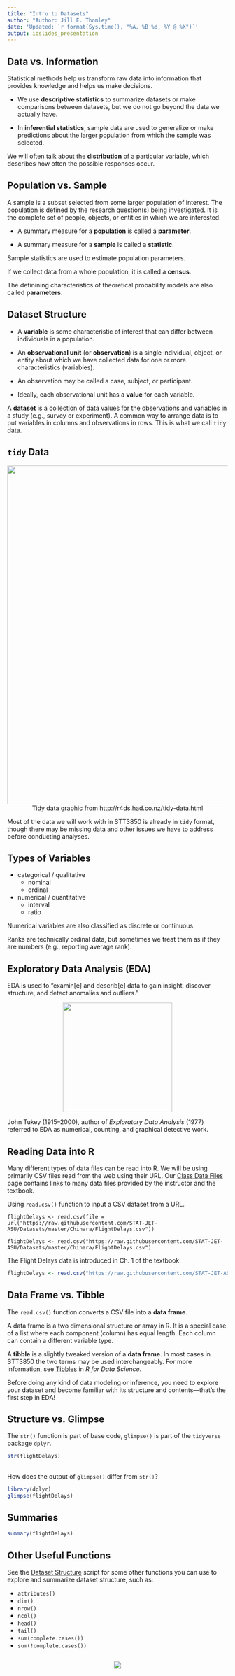 ```yaml
---
title: "Intro to Datasets"
author: "Author: Jill E. Thomley"
date: 'Updated: `r format(Sys.time(), "%A, %B %d, %Y @ %X")`'
output: ioslides_presentation
---
```


## Data vs. Information

Statistical methods help us transform raw data into information that provides knowledge and helps us make decisions.

* We use **descriptive statistics** to summarize datasets or make comparisons between datasets, but we do not go beyond the data we actually have. 

* In **inferential statistics**, sample data are used to generalize or make predictions about the larger population from which the sample was selected.

We will often talk about the **distribution** of a particular variable, which describes how often the possible responses occur.


## Population vs. Sample

A sample is a subset selected from some larger population of interest. The  population is defined by the research question(s) being investigated. It is the complete set of people, objects, or entities in which we are interested.

* A summary measure for a __population__ is called a __parameter__.

* A summary measure for a __sample__ is called a __statistic__.

Sample statistics are used to estimate population parameters.

If we collect data from a whole population, it is called a __census__.

The definining characteristics of theoretical probability models are also called __parameters__.


## Dataset Structure

* A __variable__ is some characteristic of interest that can differ between individuals in a population.

* An __observational unit__ (or __observation__) is a single individual, object, or entity about which we have collected data for one or more characteristics (variables).

* An observation may be called a case, subject, or participant.

* Ideally, each observational unit has a __value__ for each variable.

A __dataset__ is a collection of data values for the observations and variables in a study (e.g., survey or experiment). A common way to arrange data is to put variables in columns and observations in rows. This is what we call `tidy` data. 


## `tidy` Data

<p style="text-align:center"><img src="https://d33wubrfki0l68.cloudfront.net/6f1ddb544fc5c69a2478e444ab8112fb0eea23f8/91adc/images/tidy-1.png" width = 775><br>
Tidy data graphic from http://r4ds.had.co.nz/tidy-data.html</p>

<p>Most of the data we will work with in STT3850 is already in `tidy` format, though there may be missing data and other issues we have to address before conducting analyses.</p>


## Types of Variables

* categorical / qualitative
    + nominal
    + ordinal

* numerical / quantitative
    + interval
    + ratio

Numerical variables are also classified as discrete or continuous.

Ranks are technically ordinal data, but sometimes we treat them as if they are numbers (e.g., reporting average rank).


## Exploratory Data Analysis (EDA)

EDA is used to "examin[e] and describ[e] data to gain insight, discover structure, and detect anomalies and outliers."

<p style="text-align:center"><img src="http://www.gstatic.com/hostedimg/40cab8ae05c45196_large" height = 250></p>

John Tukey (1915--2000), author of _Exploratory Data Analysis_ (1977) referred to EDA as numerical, counting, and graphical detective work.


## Reading Data into R

Many different types of data files can be read into R. We will be using primarily CSV files read from the web using their URL. Our [Class Data Files](https://stat-jet-asu.github.io/Datasets/DatasetList.html) page contains links to many data files provided by the instructor and the textbook.

Using `read.csv()` function to input a CSV dataset from a URL.

`flightDelays <- read.csv(file = url("https://raw.githubusercontent.com/STAT-JET-ASU/Datasets/master/Chihara/FlightDelays.csv"))`


`flightDelays <- read.csv("https://raw.githubusercontent.com/STAT-JET-ASU/Datasets/master/Chihara/FlightDelays.csv")`

The Flight Delays data is introduced in Ch. 1 of the textbook.

```r
flightDelays <- read.csv("https://raw.githubusercontent.com/STAT-JET-ASU/Datasets/master/Chihara/FlightDelays.csv")
```


## Data Frame vs. Tibble

The `read.csv()` function converts a CSV file into a __data frame__.

A data frame is a two dimensional structure or array in R. It is a special case of a list where each component (column) has equal length. Each column can contain a different variable type.

A __tibble__ is a slightly tweaked version of a __data frame__. In most cases in STT3850 the two terms may be used interchangeably. For more information, see [Tibbles](http://r4ds.had.co.nz/tibbles.html) in _R for Data Science_.

Before doing any kind of data modeling or inference, you need to explore your dataset and become familiar with its structure and contents---that's the first step in EDA!


## Structure vs. Glimpse

The `str()` function is part of base code, `glimpse()` is part of the `tidyverse` package `dplyr`.

```r
str(flightDelays)
```


##

How does the output of `glimpse()` differ from `str()`?

```r
library(dplyr)
glimpse(flightDelays)
```


## Summaries

```r
summary(flightDelays)
```


## Other Useful Functions

See the [Dataset Structure](https://raw.githubusercontent.com/STAT-JET-ASU/Scripts/master/Dataset-Structure.R?token=ALn2zRXOJWr_OeL4Q8lMeUQSYnE0dVjDks5biDhwwA%3D%3D) script for some other functions you can use to explore and summarize dataset structure, such as:

* `attributes()`
* `dim()`
* `nrow()`
* `ncol()`
* `head()`
* `tail()`
* `sum(complete.cases())`
* `sum(!complete.cases())`


## 

<p style="text-align:center"><img src="https://stat-jet-asu.github.io/Moodlepics/swimmingindata.jpg"></p>

